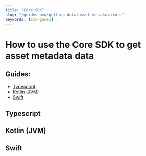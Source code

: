 ```yaml
---
title: "Core SDK"
slug: "/guides-new/getting-data/asset-metadata/core"
keywords: [imx-games]
---
```


# How to use the Core SDK to get asset metadata data

## Guides:
* [Typescript](#typescript)
* [Kotlin (JVM)](#kotlin-jvm)
* [Swift](#swift)

## Typescript

## Kotlin (JVM)

## Swift